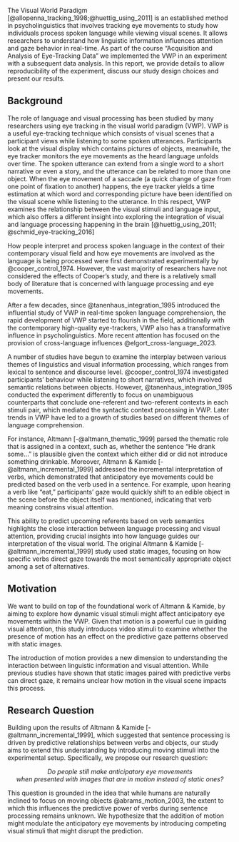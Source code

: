 The Visual World Paradigm [@allopenna_tracking_1998;@huettig_using_2011] is an established method in psycholinguistics that involves tracking eye movements to study how individuals process spoken language while viewing visual scenes. It allows researchers to understand how linguistic information influences attention and gaze behavior in real-time. As part of the course "Acquisition and Analysis of Eye-Tracking Data" we implemented the VWP in an experiment with a subsequent data analysis. In this report, we provide details to allow reproducibility of the experiment, discuss our study design choices and present our results.

## Background
The role of language and visual processing has been studied by many researchers using eye tracking in the visual world paradigm (VWP). VWP is a useful eye-tracking technique which consists of visual scenes that a participant views while listening to some spoken utterances. Participants look at the visual display which contains pictures of objects, meanwhile, the eye tracker monitors the eye movements as the heard language unfolds over time. The spoken utterance can extend from a single word to a short narrative or even a story, and the utterance can be related to more than one object. When the eye movement of a saccade (a quick change of gaze from one point of fixation to another) happens, the eye tracker yields a time estimation at which word and corresponding picture have been identified on the visual scene while listening to the utterance. In this respect, VWP examines the relationship between the visual stimuli and language input, which also offers a different insight into exploring the integration of visual and language processing happening in the brain [@huettig_using_2011; @schmid_eye-tracking_2016]

How people interpret and process spoken language in the context of their contemporary visual field and how eye movements are involved as the language is being processed were first demonstrated experimentally by @cooper_control_1974. However, the vast majority of researchers have not considered the effects of Cooper’s study, and there is a relatively small body of literature that is concerned with language processing and eye movements. 

After a few decades, since @tanenhaus_integration_1995 introduced the influential study of VWP in real-time spoken language comprehension, the rapid development of VWP started to flourish in the field, additionally with the contemporary high-quality eye-trackers, VWP also has a transformative influence in psycholinguistics. More recent attention has focused on the provision of cross-language influences @elgort_cross-language_2023.


A number of studies have begun to examine the interplay between various themes of linguistics and visual information processing, which ranges from lexical to sentence and discourse level. @cooper_control_1974 investigated participants' behaviour while listening to short narratives, which involved semantic relations between objects. However, @tanenhaus_integration_1995 conducted the experiment differently to focus on unambiguous counterparts that conclude one-referent and two-referent contexts in each stimuli pair, which mediated the syntactic context processing in VWP. Later trends in VWP have led to a growth of studies based on different themes of language comprehension. 

For instance, Altmann [-@altmann_thematic_1999] parsed the thematic role that is assigned in a context,  such as, whether the sentence “He drank some…” is plausible given the context which either did or did not introduce something drinkable. Moreover, Altmann & Kamide [-@altmann_incremental_1999] addressed the incremental interpretation of verbs, which demonstrated that anticipatory eye movements could be predicted based on the verb used in a sentence. For example, upon hearing a verb like "eat," participants' gaze would quickly shift to an edible object in the scene before the object itself was mentioned, indicating that verb meaning constrains visual attention.

This ability to predict upcoming referents based on verb semantics highlights the close interaction between language processing and visual attention, providing crucial insights into how language guides our interpretation of the visual world. The original Altmann & Kamide [-@altmann_incremental_1999] study used static images, focusing on how specific verbs direct gaze towards the most semantically appropriate object among a set of alternatives.

## Motivation

We want to build on top of the foundational work of Altmann & Kamide, by aiming to explore how dynamic visual stimuli might affect anticipatory eye movements within the VWP. Given that motion is a powerful cue in guiding visual attention, this study introduces video stimuli to examine whether the presence of motion has an effect on the predictive gaze patterns observed with static images.

The introduction of motion provides a new dimension to understanding the interaction between linguistic information and visual attention. While previous studies have shown that static images paired with predictive verbs can direct gaze, it remains unclear how motion in the visual scene impacts this process. 

## Research Question
Building upon the results of Altmann & Kamide [-@altmann_incremental_1999], which suggested that sentence processing is driven by predictive relationships between verbs and objects, our study aims to extend this understanding by introducing moving stimuli into the experimental setup. Specifically, we propose our research question:


<p style="text-align: center;">*Do people still make anticipatory eye movements <br> when presented with images that are in motion instead of static ones?*</p>
This question is grounded in the idea that while humans are naturally inclined to focus on moving objects @abrams_motion_2003, the extent to which this influences the predictive power of verbs during sentence processing remains unknown. We hypothesize that the addition of motion might modulate the anticipatory eye movements by introducing competing visual stimuli that might disrupt the prediction.
